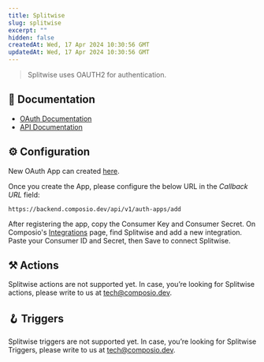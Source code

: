 ```yaml
---
title: Splitwise
slug: splitwise
excerpt: ""
hidden: false
createdAt: Wed, 17 Apr 2024 10:30:56 GMT
updatedAt: Wed, 17 Apr 2024 10:30:56 GMT
--- 
```

> Splitwise uses OAUTH2 for authentication.
## 📔 Documentation

- [OAuth Documentation](https://dev.splitwise.com/#section/Authentication)
- [API Documentation](https://dev.splitwise.com/)

## ⚙️ Configuration

<Tip>New OAuth App can created [here](https://secure.splitwise.com/apps/new).</Tip>

Once you create the App, please configure the below URL in the _Callback URL_ field:


```
https://backend.composio.dev/api/v1/auth-apps/add
```

After registering the app, copy the Consumer Key and Consumer Secret. On Composio's [Integrations](https://app.composio.dev/apps) page, find Splitwise and add a new integration. Paste your Consumer ID and Secret, then Save to connect Splitwise.


## ⚒️ Actions

Splitwise actions are not supported yet. In case, you’re looking for Splitwise actions, please write to us at tech@composio.dev.

## 🪝 Triggers

Splitwise triggers are not supported yet. In case, you’re looking for Splitwise Triggers, please write to us at tech@composio.dev.
